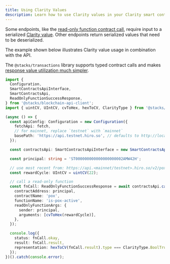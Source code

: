 ```yaml
---
title: Using Clarity Values
description: Learn how to use Clarity values in your Clarity smart contracts.
---
```


Some endpoints, like the [read-only function contract call](https://docs.hiro.so/api#operation/call_read_only_function), require input to a serialized [Clarity value](https://docs.stacks.co/docs/clarity/). Other endpoints return serialized values that need to be deserialized.

The example shown below illustrates Clarity value usage in combination with the API.

The `@stacks/transactions` library supports typed contract calls and makes [response value utilization much simpler](https://docs.stacks.co/docs/clarity/).

```ts
import {
  Configuration,
  SmartContractsApiInterface,
  SmartContractsApi,
  ReadOnlyFunctionSuccessResponse,
} from '@stacks/blockchain-api-client';
import { uintCV, UIntCV, cvToHex, hexToCV, ClarityType } from '@stacks/transactions';

(async () => {
  const apiConfig: Configuration = new Configuration({
    fetchApi: fetch,
    // for mainnet, replace `testnet` with `mainnet`
    basePath: 'https://api.testnet.hiro.so', // defaults to http://localhost:3999
  });

  const contractsApi: SmartContractsApiInterface = new SmartContractsApi(apiConfig);

  const principal: string = 'ST000000000000000000002AMW42H';

  // use most recent from: https://api.<mainnet/testnet>.hiro.so/v2/pox
  const rewardCycle: UIntCV = uintCV(22);

  // call a read-only function
  const fnCall: ReadOnlyFunctionSuccessResponse = await contractsApi.callReadOnlyFunction({
    contractAddress: principal,
    contractName: 'pox',
    functionName: 'is-pox-active',
    readOnlyFunctionArgs: {
      sender: principal,
      arguments: [cvToHex(rewardCycle)],
    },
  });

  console.log({
    status: fnCall.okay,
    result: fnCall.result,
    representation: hexToCV(fnCall.result).type === ClarityType.BoolTrue,
  });
})().catch(console.error);
```